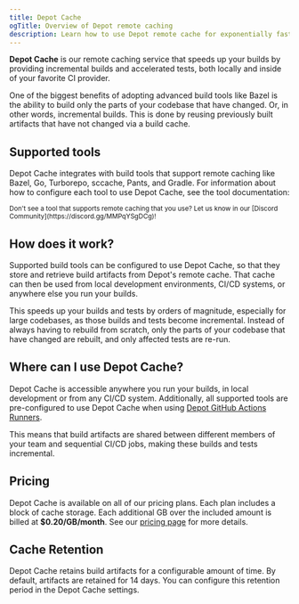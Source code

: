 ```yaml
---
title: Depot Cache
ogTitle: Overview of Depot remote caching
description: Learn how to use Depot remote cache for exponentially faster builds for tools like Bazel, Go, Turborepo, sccache, Pants, and Gradle.
---
```



**Depot Cache** is our remote caching service that speeds up your builds by providing incremental builds and accelerated tests, both locally and inside of your favorite CI provider.

One of the biggest benefits of adopting advanced build tools like Bazel is the ability to build only the parts of your codebase that have changed. Or, in other words, incremental builds. This is done by reusing previously built artifacts that have not changed via a build cache.

## Supported tools

Depot Cache integrates with build tools that support remote caching like Bazel, Go, Turborepo, sccache, Pants, and Gradle. For information about how to configure each tool to use Depot Cache, see the tool documentation:

<CacheToolLogoGrid />

<small>
  Don't see a tool that supports remote caching that you use? Let us know in our [Discord
  Community](https://discord.gg/MMPqYSgDCg)!
</small>

## How does it work?

Supported build tools can be configured to use Depot Cache, so that they store and retrieve build artifacts from Depot's remote cache. That cache can then be used from local development environments, CI/CD systems, or anywhere else you run your builds.

This speeds up your builds and tests by orders of magnitude, especially for large codebases, as those builds and tests become incremental. Instead of always having to rebuild from scratch, only the parts of your codebase that have changed are rebuilt, and only affected tests are re-run.

## Where can I use Depot Cache?

Depot Cache is accessible anywhere you run your builds, in local development or from any CI/CD system. Additionally, all supported tools are pre-configured to use Depot Cache when using [Depot GitHub Actions Runners](/docs/github-actions/overview).

This means that build artifacts are shared between different members of your team and sequential CI/CD jobs, making these builds and tests incremental.

## Pricing

Depot Cache is available on all of our pricing plans. Each plan includes a block of cache storage. Each additional GB over the included amount is billed at **$0.20/GB/month**. See our [pricing page](/pricing) for more details.

## Cache Retention

Depot Cache retains build artifacts for a configurable amount of time. By default, artifacts are retained for 14 days. You can configure this retention period in the Depot Cache settings.
